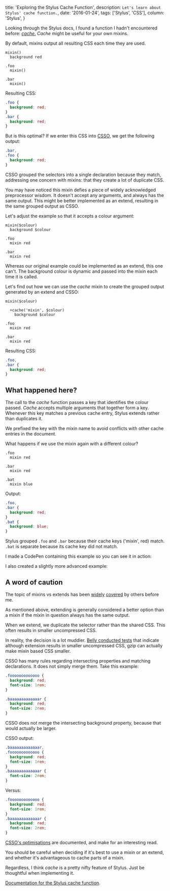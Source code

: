   title: 'Exploring the Stylus Cache Function',
  description: `Let's learn about Stylus' cache function.`,
  date: '2016-01-24',
  tags: ['Stylus', 'CSS'],
  column: 'Stylus',
}

Looking through the Stylus docs, I found a function I hadn't encountered before: [_cache_.](http://stylus-lang.com/docs/bifs.html#cachekeys) _Cache_ might be useful for your own mixins.

By default, mixins output all resulting CSS each time they are used.

```stylus
mixin()
  background red

.foo
  mixin()

.bar
  mixin()
```

Resulting CSS:

```css
.foo {
  background: red;
}
.bar {
  background: red;
}
```

But is this optimal? If we enter this CSS into [CSSO](http://css.github.io/csso/), we get the following output:

```css
.bar,
.foo {
  background: red;
}
```

CSSO grouped the selectors into a single declaration because they match, addressing one concern with mixins: that they create a lot of duplicate CSS.

You may have noticed this mixin defies a piece of widely acknowledged preprocessor wisdom. It doesn't accept any arguments, and always has the same output. This might be better implemented as an extend, resulting in the same grouped output as CSSO.

Let's adjust the example so that it accepts a colour argument:

```stylus
mixin($colour)
  background $colour

.foo
  mixin red

.bar
  mixin red
```

Whereas our original example could be implemented as an extend, this one can't. The background colour is dynamic and passed into the mixin each time it is called.

Let's find out how we can use the _cache_ mixin to create the grouped output generated by an extend and CSSO:

```stylus
mixin($colour)

  +cache('mixin', $colour)
    background $colour

.foo
  mixin red

.bar
  mixin red
```

Resulting CSS:

```css
.foo,
.bar {
  background: red;
}
```

## What happened here?

The call to the _cache_ function passes a key that identifies the colour passed. _Cache_ accepts multiple arguments that together form a key. Whenever this key matches a previous cache entry, Stylus extends rather than duplicates it.

We prefixed the key with the mixin name to avoid conflicts with other cache entries in the document.

What happens if we use the mixin again with a different colour?

```stylus
.foo
  mixin red

.bar
  mixin red

.bat
  mixin blue
```

Output:

```css
.foo,
.bar {
  background: red;
}
.bat {
  background: blue;
}
```

Stylus grouped `.foo` and `.bar` because their cache keys ('mixin', red) match. `.bat` is separate because its cache key did not match.

I made a CodePen containing this example so you can see it in action:

<!-- <p data-height="268" data-theme-id="13739" data-slug-hash="BjYrab" data-default-tab="css" data-user="Ash" className='codepen'>See the Pen <a href='http://codepen.io/Ash/pen/BjYrab/'>Stylus Cache Function - Basic Example</a> by Ash (<a href='http://codepen.io/Ash'>@Ash</a>) on <a href='http://codepen.io'>CodePen</a>.</p>
<script async src="//assets.codepen.io/assets/embed/ei.js"></script> -->

I also created a slightly more advanced example:

<!-- <p data-height="268" data-theme-id="13739" data-slug-hash="VeQrbG" data-default-tab="css" data-user="Ash" className='codepen'>See the Pen <a href='http://codepen.io/Ash/pen/VeQrbG/'>Stylus Cache Function - Advanced Example</a> by Ash (<a href='http://codepen.io/Ash'>@Ash</a>) on <a href='http://codepen.io'>CodePen</a>.</p>
<script async src="//assets.codepen.io/assets/embed/ei.js"></script> -->

## A word of caution

The topic of mixins vs extends has been [widely](http://csswizardry.com/2014/11/when-to-use-extend-when-to-use-a-mixin/) [covered](http://www.sitepoint.com/avoid-sass-extend/) by others before me.

As mentioned above, extending is generally considered a better option than a mixin if the mixin in question always has the same output.

When we extend, we duplicate the selector rather than the shared CSS. This often results in smaller uncompressed CSS.

In reality, the decision is a lot muddier. [Belly conducted tests](https://tech.bellycard.com/blog/sass-mixins-vs-extends-the-data/) that indicate although extension results in smaller uncompressed CSS, gzip can actually make mixin based CSS smaller.

CSSO has many rules regarding intersecting properties and matching declarations. It does not simply merge them. Take this example:

```css
.fooooooooooooo {
  background: red;
  font-size: 1rem;
}

.baaaaaaaaaaaaar {
  background: red;
  font-size: 2rem;
}
```

CSSO does not merge the intersecting background property, because that would actually be larger.

CSSO output:

```css
.baaaaaaaaaaaaar,
.fooooooooooooo {
  background: red;
  font-size: 1rem;
}
.baaaaaaaaaaaaar {
  font-size: 2rem;
}
```

Versus:

```css
.fooooooooooooo {
  background: red;
  font-size: 1rem;
}
.baaaaaaaaaaaaar {
  background: red;
  font-size: 2rem;
}
```

[CSSO's optimisations](https://github.com/css/csso/blob/master/docs/description/description.en.md#partial-merging-of-blocks) are documented, and make for an interesting read.

You should be careful when deciding if it's best to use a mixin or an extend, and whether it's advantageous to cache parts of a mixin.

Regardless, I think _cache_ is a pretty nifty feature of Stylus. Just be thoughtful when implementing it.

[Documentation for the Stylus cache function](http://stylus-lang.com/docs/bifs.html#cachekeys).
